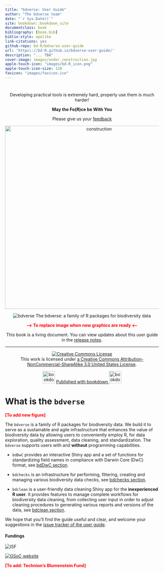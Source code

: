 ```yaml
--- 
title: "bdverse: User Guide"
author: "The bdverse team"
date: "`r Sys.Date()`"
site: bookdown::bookdown_site
documentclass: book
bibliography: [book.bib]
biblio-style: apalike
link-citations: yes
github-repo: bd-R/bdverse-user-guide
url: 'https\://bd-R.github.io/bdverse-user-guide/'
description: "... TBA"
cover-image: images/under_construction.jpg
apple-touch-icon: "images/bd-R_icon.png"
apple-touch-icon-size: 120
favicon: "images/favicon.ico"
---
```



# {-}

<center>

Developing practical tools is extremely hard, properly use them is much harder!

**May the Fo(R)ce be With You**

Please give us your [feedback](#feedback)

![](images/under_construction.png "construction"){width=600px}

![](images/The-bdverse-no-line.png "bdverse")
The bdverse: a family of R packages for biodiversity data

**<span style="color:red">--> To replace image when new graphics are ready <--</span>**

This book is a living document. You can view updates about this user guide in the [release notes](#guidenews).

***

<a rel="license" href="http://creativecommons.org/licenses/by-nc-sa/3.0/us/"><img alt="Creative Commons License" style="border-width:0" src="https://i.creativecommons.org/l/by-nc-sa/3.0/us/88x31.png" /></a><br /> This work is licensed under [a Creative Commons Attribution-NonCommercial-ShareAlike 3.0 United States License](http://creativecommons.org/licenses/by-nc-sa/3.0/us/).


![](images/bookdown_logo.png "bookdown_icon"){width=40px}
<a href="https://github.com/rstudio/bookdown" target="blank">  Published with bookdown   </a>
![](images/bookdown_logo.png "bookdown_icon"){width=40px}
</center>


# What is the `bdverse` {-}

**<span style="color:red">[To add new figure]</span>**

The `bdverse` is a family of R packages for biodiversity data. We build it to serve as a sustainable and agile infrastructure that enhances the value of biodiversity data by allowing users to conveniently employ R, for data exploration, quality assessment, data cleaning, and standardization. The `bdverse` supports users with and **without** programming capabilities.

* `bdDwC` provides an interactive Shiny app and a set of functions for standardizing field names in compliance with Darwin Core (DwC) format, see [bdDwC section](#bdDwC).

* `bdchecks` is an infrastructure for performing, filtering, creating and managing various biodiversity data checks, see [bdchecks section](#bdchecks).

*  `bdclean` is a user-friendly data cleaning Shiny app for the **inexperienced R user**. It provides features to manage complete workflows for biodiversity data cleaning, from collecting user input in order to adjust cleaning procedures to generating various reports and versions of the data, see [bdclean section](#bdcclean).

We hope that you'll find the guide useful and clear, and welcome your suggestions in the [issue tracker of the user guide](https://github.com/bd-R/bdverse-user-guide/issues).


#### Fundings {-}

![](images/ISF.png "ISF")

[![](images/GSoC.png "GSoC website")](https://summerofcode.withgoogle.com/ target="_blank")

**<span style="color:red"> [To add: Technion's Blumenstein Fund] </span>**